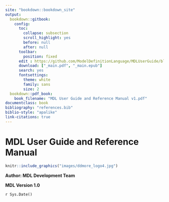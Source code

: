 ```yaml
---
site: "bookdown::bookdown_site"
output:  
  bookdown::gitbook: 
    config:
      toc:
        collapse: subsection
        scroll_highlight: yes
        before: null
        after: null
      toolbar:
        position: fixed
      edit : https://github.com/ModelDefinitionLanguage/MDLUserGuide/blob/master/%s
      download: ["_main.pdf", "_main.epub"]
      search: yes
      fontsettings:
        theme: white
        family: sans
        size: 2
  bookdown::pdf_book:  
    book_filename: "MDL User Guide and Reference Manual v1.pdf"
documentclass: book
bibliography: "references.bib"
biblio-style: "apalike"
link-citations: true
---
```


#  MDL User Guide and Reference Manual  {-}

```r
knitr::include_graphics("images/ddmore_logo4.jpg")
```

**Author: MDL Development Team**
  
  
**MDL Version 1.0**

`r Sys.Date()`